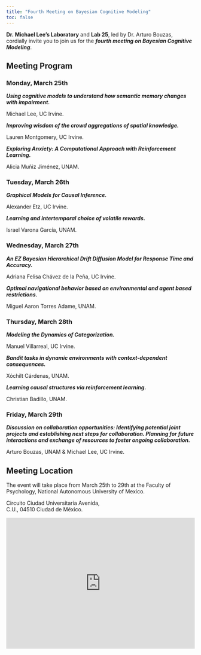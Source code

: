 ```yaml
---
title: "Fourth Meeting on Bayesian Cognitive Modeling"
toc: false
---
```


<div>
<p>
**Dr. Michael Lee's Laboratory** and **Lab 25**, led by Dr. Arturo Bouzas, cordially invite you to join us for the ***fourth meeting on Bayesian Cognitive Modeling***. 

</p>
</div>


## Meeting Program  

### Monday, March 25th

***Using cognitive models to understand how semantic memory changes with impairment.***

Michael Lee, UC Irvine.

***Improving wisdom of the crowd aggregations of spatial knowledge.***

Lauren Montgomery, UC Irvine.

***Exploring Anxiety: A Computational Approach with Reinforcement Learning.***

Alicia Muñiz Jiménez, UNAM.

### Tuesday, March 26th

***Graphical Models for Causal Inference.***

Alexander Etz, UC Irvine.

***Learning and intertemporal choice of volatile rewards.***

Israel Varona García, UNAM.

### Wednesday, March 27th

***An EZ Bayesian Hierarchical Drift Diffusion Model for Response Time and Accuracy.***

Adriana Felisa Chávez de la Peña, UC Irvine.

***Optimal navigational behavior based on environmental and agent based restrictions.***

Miguel Aaron Torres Adame, UNAM.

### Thursday, March 28th

***Modeling the Dynamics of Categorization.***

Manuel Villarreal, UC Irvine.

***Bandit tasks in dynamic environments with context-dependent consequences.***

Xóchilt Cárdenas, UNAM.

***Learning causal structures via reinforcement learning.***

Christian Badillo, UNAM.

### Friday, March 29th

***Discussion on collaboration opportunities: Identifying potential joint projects and establishing next steps for collaboration. Planning for future interactions and exchange of resources to foster ongoing collaboration.***

Arturo Bouzas, UNAM & Michael Lee, UC Irvine.

## Meeting Location

<div>
<p>
The event will take place from March 25th to 29th at the Faculty of Psychology, National Autonomous University of Mexico.  
</p>
</div>

<div>
<p>Circuito Ciudad Universitaria Avenida, <br>
C.U., 04510 Ciudad de México.<p>
</div>

<div style="text-decoration:none; overflow:hidden;max-width:100%;width:700px;height:350px;"><div id="canvas-for-googlemap" style="height:100%; width:100%;max-width:100%;"><iframe style="height:100%;width:100%;border:0;" frameborder="0" src="https://www.google.com/maps/embed/v1/place?q=Facultad+de+Psicología+UNAM,+Ciudad+Universitaria,+Ciudad+de+México,+CDMX,+México&key=AIzaSyBFw0Qbyq9zTFTd-tUY6dZWTgaQzuU17R8"></iframe></div><a class="googlecoder" href="https://www.bootstrapskins.com/themes" id="enable-map-info">premium bootstrap themes</a><style>#canvas-for-googlemap img{max-width:none!important;background:none!important;font-size: inherit;font-weight:inherit;}</style></div>

<div>
<br> </br>
</div>